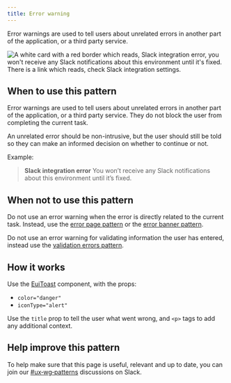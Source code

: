 ```yaml
---
title: Error warning
---
```


Error warnings are used to tell users about unrelated errors in another part of the application, or a third party service.

![A white card with a red border which reads, Slack integration error, you won't receive any Slack notifications about this environment until it's fixed. There is a link which reads, check Slack integration settings.](./images/error-warning.webp)

## When to use this pattern
Error warnings are used to tell users about unrelated errors in another part of the application, or a third party service. They do not block the user from completing the current task.

An unrelated error should be non-intrusive, but the user should still be told so they can make an informed decision on whether to continue or not.

Example:
> **Slack integration error**
> You won’t receive any Slack notifications about this environment until it’s fixed.

## When not to use this pattern

Do not use an error warning when the error is directly related to the current task. Instead, use the [error page pattern](./error-page.mdx) or the [error banner pattern](./error-banners.mdx#error-banner).

Do not use an error warning for validating information the user has entered, instead use the [validation errors pattern](./error-validation.mdx).

## How it works

Use the [EuiToast](../../components/display/toast/index.mdx#danger) component, with the props:
- `color="danger"`
- `iconType="alert"`

Use the `title` prop to tell the user what went wrong, and `<p>` tags to add any additional context.

## Help improve this pattern

To help make sure that this page is useful, relevant and up to date, you can join our [#ux&#8209;wg&#8209;patterns](https://elastic.slack.com/archives/C049ADQE99S) discussions on Slack.
